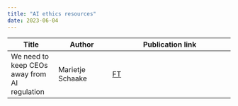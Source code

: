 ```yaml
---
title: "AI ethics resources"
date: 2023-06-04
---
```


| Title | Author | Publication link |
|-------|--------|------------------|
| We need to keep CEOs away from AI regulation | Marietje Schaake | [FT](https://www.ft.com/content/5f8b74f7-68b1-4a6c-88bf-d0dd03579149) |
